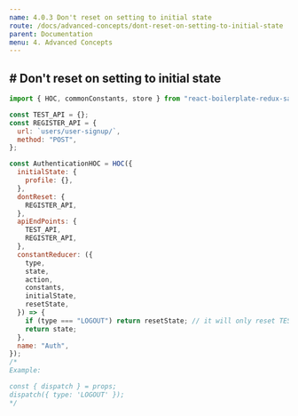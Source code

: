 ```yaml
---
name: 4.0.3 Don't reset on setting to initial state
route: /docs/advanced-concepts/dont-reset-on-setting-to-initial-state
parent: Documentation
menu: 4. Advanced Concepts
---
```


## # Don't reset on setting to initial state

```javascript {.line-numbers}
import { HOC, commonConstants, store } from "react-boilerplate-redux-saga-hoc";

const TEST_API = {};
const REGISTER_API = {
  url: `users/user-signup/`,
  method: "POST",
};

const AuthenticationHOC = HOC({
  initialState: {
    profile: {},
  },
  dontReset: {
    REGISTER_API,
  },
  apiEndPoints: {
    TEST_API,
    REGISTER_API,
  },
  constantReducer: ({
    type,
    state,
    action,
    constants,
    initialState,
    resetState,
  }) => {
    if (type === "LOGOUT") return resetState; // it will only reset TEST_API to initial state
    return state;
  },
  name: "Auth",
});
/*
Example:

const { dispatch } = props;
dispatch({ type: 'LOGOUT' });
*/
```

